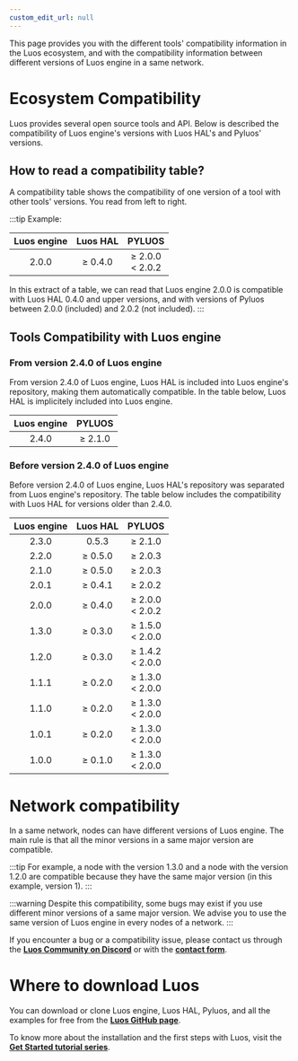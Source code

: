 ```yaml
---
custom_edit_url: null
---
```



This page provides you with the different tools' compatibility information in the Luos ecosystem, and with the compatibility information between different versions of Luos engine in a same network.

# Ecosystem Compatibility

Luos provides several open source tools and API. Below is described the compatibility of Luos engine's versions with Luos HAL's and Pyluos' versions.

## How to read a compatibility table?

A compatibility table shows the compatibility of one version of a tool with other tools' versions. You read from left to right.

:::tip
Example:

| Luos engine | Luos HAL |         PYLUOS         |
| :---------: | :------: | :--------------------: |
|    2.0.0    | ≥ 0.4.0  | ≥ 2.0.0 <br /> < 2.0.2 |

In this extract of a table, we can read that Luos engine 2.0.0 is compatible with Luos HAL 0.4.0 and upper versions, and with versions of Pyluos between 2.0.0 (included) and 2.0.2 (not included).
:::

## Tools Compatibility with Luos engine

### From version 2.4.0 of Luos engine

From version 2.4.0 of Luos engine, Luos HAL is included into Luos engine's repository, making them automatically compatible. In the table below, Luos HAL is implicitely included into Luos engine.

| Luos engine | PYLUOS  |
| :---------: | :-----: |
|    2.4.0    | ≥ 2.1.0 |

### Before version 2.4.0 of Luos engine

Before version 2.4.0 of Luos engine, Luos HAL's repository was separated from Luos engine's repository. The table below includes the compatibility with Luos HAL for versions older than 2.4.0.

| Luos engine | Luos HAL |         PYLUOS         |
| :---------: | :------: | :--------------------: |
|    2.3.0    |  0.5.3   |        ≥ 2.1.0         |
|    2.2.0    | ≥ 0.5.0  |        ≥ 2.0.3         |
|    2.1.0    | ≥ 0.5.0  |        ≥ 2.0.3         |
|    2.0.1    | ≥ 0.4.1  |        ≥ 2.0.2         |
|    2.0.0    | ≥ 0.4.0  | ≥ 2.0.0 <br /> < 2.0.2 |
|    1.3.0    | ≥ 0.3.0  | ≥ 1.5.0 <br /> < 2.0.0 |
|    1.2.0    | ≥ 0.3.0  | ≥ 1.4.2 <br /> < 2.0.0 |
|    1.1.1    | ≥ 0.2.0  | ≥ 1.3.0 <br /> < 2.0.0 |
|    1.1.0    | ≥ 0.2.0  | ≥ 1.3.0 <br /> < 2.0.0 |
|    1.0.1    | ≥ 0.2.0  | ≥ 1.3.0 <br /> < 2.0.0 |
|    1.0.0    | ≥ 0.1.0  | ≥ 1.3.0 <br /> < 2.0.0 |

# Network compatibility

In a same network, nodes can have different versions of Luos engine. The main rule is that all the minor versions in a same major version are compatible.

:::tip
For example, a node with the version 1.3.0 and a node with the version 1.2.0 are compatible because they have the same major version (in this example, version 1).
:::

:::warning
Despite this compatibility, some bugs may exist if you use different minor versions of a same major version. We advise you to use the same version of Luos engine in every nodes of a network.
:::

If you encounter a bug or a compatibility issue, please contact us through the <a href="https://discord.gg/luos" target="_blank">**Luos Community on Discord<IconExternalLink width="10"></IconExternalLink>**</a> or with the <a href="https://docs.luos.io/feedbacks/send" target="_blank">**contact form<IconExternalLink width="10"></IconExternalLink>**</a>.

# Where to download Luos

You can download or clone Luos engine, Luos HAL, Pyluos, and all the examples for free from the <a href="https://github.com/Luos-io" target="_blank">**Luos GitHub page<IconExternalLink width="10"></IconExternalLink>**</a>.

To know more about the installation and the first steps with Luos, visit the <a href="https://docs.luos.io/tutorials/get-started" target="_blank">**Get Started tutorial series<IconExternalLink width="10"></IconExternalLink>**</a>.
